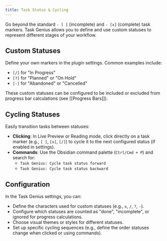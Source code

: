 ```yaml
---
title: Task Status & Cycling
---
```


Go beyond the standard `- [ ]` (incomplete) and `- [x]` (complete) task markers. Task Genius allows you to define and use custom statuses to represent different stages of your workflow.

## Custom Statuses

Define your own markers in the plugin settings. Common examples include:

- `[/]` for "In Progress"
- `[?]` for "Planned" or "On Hold"
- `[-]` for "Abandoned" or "Cancelled"

These custom statuses can be configured to be included or excluded from progress bar calculations (see [[Progress Bars]]).

## Cycling Statuses

Easily transition tasks between statuses:

- **Clicking**: In Live Preview or Reading mode, click directly on a task marker (e.g., `[ ]`, `[x]`, `[/]`) to cycle it to the next configured status (if enabled in settings).
- **Commands**: Use the Obsidian command palette (`Ctrl/Cmd + P`) and search for:
  - `Task Genius: Cycle task status forward`
  - `Task Genius: Cycle task status backward`

## Configuration

In the Task Genius settings, you can:

- Define the characters used for custom statuses (e.g., `x`, `/`, `?`, `-`).
- Configure which statuses are counted as "done", "incomplete", or ignored for progress calculations.
- Choose visual themes or styles for different statuses.
- Set up specific cycling sequences (e.g., define the order statuses change when clicked or using commands).
